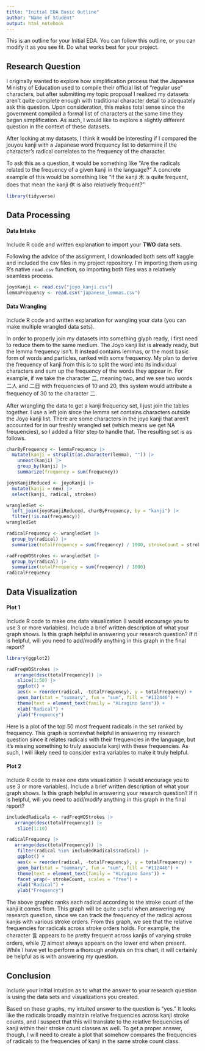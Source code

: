 ```yaml
---
title: "Initial EDA Basic Outline"
author: "Name of Student"
output: html_notebook
---
```


This is an outline for your Initial EDA. You can follow this outline, or you can modify it as you see fit. Do what works best for your project. 

## Research Question 

I originally wanted to explore how simplification process that the Japanese Ministry of Education used to compile their official list of "regular use" characters, but after submitting my topic proposal I realized
my datasets aren't quite complete enough with traditional character detail to adequately ask this question. Upon consideration, this makes total sense since the government compiled a formal list of characters at the
same time they began simplification. As such, I would like to explore a slightly different question in the context of these datasets.

After looking at my datasets, I think it would be interesting if I compared the jouyou kanji with a Japanese word frequency list to determine if the character's radical correlates to the frequency of the character.

To ask this as a question, it would be something like "Are the radicals related to the frequency of a given kanji in the language?" A concrete example of this would be something like "if the kanji 木 is quite frequent, does that mean the kanji 休 is also relatively frequent?"

```r
library(tidyverse)
```


## Data Processing 

#### Data Intake 

Include R code and written explanation to import your **TWO** data sets.

Following the advice of the assignment, I downloaded both sets off kaggle and included the csv files
in my project repository. I'm importing them using R's native `read.csv` function, so importing both files was a relatively seamless process.

```r
joyoKanji <- read.csv("joyo_kanji.csv")
lemmaFrequency <- read.csv("japanese_lemmas.csv")
```

#### Data Wrangling 

Include R code and written explanation for wangling your data (you can make multiple wrangled data sets). 

In order to properly join my datasets into something glyph ready, I first need to reduce them to the same medium. The Joyo kanji list is already ready, but the lemma frequency isn't. It instead contains lemmas, or the most basic form of words and particles, ranked with some frequency. My plan to derive the frequency of kanji from this is to split the word into its individual characters and sum up the frequency of the words they appear in. For example, if we take the character 二, meaning two, and we see two words 二人 and 二日 with frequencies of 10 and 20, this system would attribute a frequency of 30 to the character 二. 

After wrangling the data to get a kanji frequency set, I just join the tables together. I use a left join since the lemma set contains characters outside the Joyo kanji list. There are some characters in the joyo kanji that aren't accounted for in our freshly wrangled set (which means we get NA frequencies), so I added a filter step to handle that. The resulting set is as follows.

```r
charByFrequency <- lemmaFrequency |>
  mutate(kanji = strsplit(as.character(lemma), "")) |>
    unnest(kanji) |>
    group_by(kanji) |>
    summarize(frequency = sum(frequency))

joyoKanjiReduced <- joyoKanji |>
  mutate(kanji = new) |>
  select(kanji, radical, strokes)

wrangledSet <- 
  left_join(joyoKanjiReduced, charByFrequency, by = "kanji") |>
  filter(!is.na(frequency))
wrangledSet
```
```r
radicalFrequency <- wrangledSet |>
  group_by(radical) |>
  summarize(totalFrequency = sum(frequency) / 1000, strokeCount = strokes)

radFreqWOStrokes <- wrangledSet |>
  group_by(radical) |>
  summarize(totalFrequency = sum(frequency) / 1000)
radicalFrequency
```

## Data Visualization

#### Plot 1

Include R code to make one data visualization (I would encourage you to use 3 or more variables). Include a brief written description of what your graph shows. Is this graph helpful in answering your research question? If it is helpful, will you need to add/modify anything in this graph in the final report? 

```r
library(ggplot2)

radFreqWOStrokes |>
   arrange(desc(totalFrequency)) |>
    slice(1:50) |>
    ggplot() +
    aes(x = reorder(radical, -totalFrequency), y = totalFrequency) +
    geom_bar(stat = "summary", fun = "sum", fill = "#112446") +
    theme(text = element_text(family = "Hiragino Sans")) +
    xlab("Radical") + 
    ylab("Frequency")
```
Here is a plot of the top 50 most frequent radicals in the set ranked by frequency. This graph is somewhat helpful in answering my research question since it relates radicals with their frequencies in the language, but it's missing something to truly associate kanji with these frequencies. As such, I will likely need to consider extra variables to make it truly helpful. 



#### Plot 2

Include R code to make one data visualization (I would encourage you to use 3 or more variables). Include a brief written description of what your graph shows. Is this graph helpful in answering your research question? If it is helpful, will you need to add/modify anything in this graph in the final report? 

```r
includedRadicals <- radFreqWOStrokes |>
   arrange(desc(totalFrequency)) |>
    slice(1:10)

radicalFrequency |>
   arrange(desc(totalFrequency)) |>
    filter(radical %in% includedRadicals$radical) |>
    ggplot() +
    aes(x = reorder(radical, -totalFrequency), y = totalFrequency) +
    geom_bar(stat = "summary", fun = "sum", fill = "#112446") +
    theme(text = element_text(family = "Hiragino Sans")) +
    facet_wrap(~ strokeCount, scales = "free") +
    xlab("Radical") + 
    ylab("Frequency")
```
The above graphic ranks each radical according to the stroke count of the kanji it comes from. This graph will be quite useful when answering my research question, since we can track the frequency of the radical across kanjis with various stroke orders. From this graph, we see that the relative frequencies for radicals across stroke orders holds. For example, the character 言 appears to be pretty frequent across kanjis of varying stroke orders, while 刀 almost always appears on the lower end when present. While I have yet to perform a thorough analysis on this chart, it will certainly be helpful as is with answering my question.


## Conclusion

Include your initial intuition as to what the answer to your research question is using the data sets and visualizations you created. 

Based on these graphs, my intuited answer to the question is "yes." It looks like the radicals broadly maintain relative frequencies across kanji stroke counts, and I suspect that this will translate to the relative frequencies of kanji within their stroke count classes as well. To get a proper answer, though, I will need to create a plot that somehow compares the frequencies of radicals to the frequencies of kanji in the same stroke count class.

